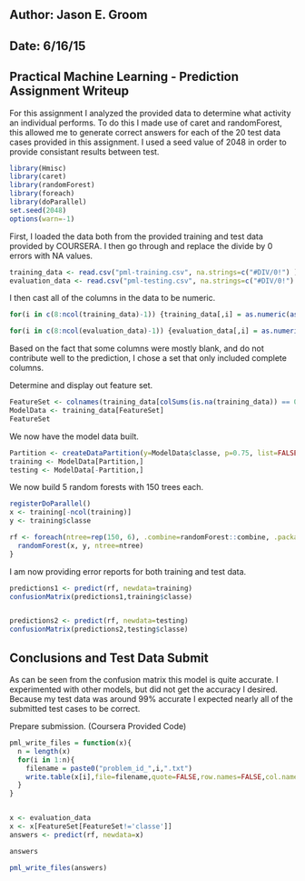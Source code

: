 Author: Jason E. Groom
----------------------
Date: 6/16/15
-------------
Practical Machine Learning - Prediction Assignment Writeup
----------------------------------------------------------
  
  For this assignment I analyzed the provided data to determine what activity an individual performs.
To do this I made use of caret and randomForest, this allowed me to generate correct answers for
each of the 20 test data cases provided in this assignment.  I used a seed value of 2048 in order to provide consistant results between test. 


```r
library(Hmisc)
library(caret)
library(randomForest)
library(foreach)
library(doParallel)
set.seed(2048)
options(warn=-1)
```

First, I loaded the data both from the provided training and test data provided by COURSERA.
I then go through and replace the divide by 0 errors with NA values. 

```r
training_data <- read.csv("pml-training.csv", na.strings=c("#DIV/0!") )
evaluation_data <- read.csv("pml-testing.csv", na.strings=c("#DIV/0!") )
```

I then cast all of the columns in the data to be numeric.

```r
for(i in c(8:ncol(training_data)-1)) {training_data[,i] = as.numeric(as.character(training_data[,i]))}

for(i in c(8:ncol(evaluation_data)-1)) {evaluation_data[,i] = as.numeric(as.character(evaluation_data[,i]))}
```

Based on the fact that some columns were mostly blank, and do not contribute well to the prediction, I chose a set that only included complete columns.  

Determine and display out feature set.

```r
FeatureSet <- colnames(training_data[colSums(is.na(training_data)) == 0])[-(1:7)]
ModelData <- training_data[FeatureSet]
FeatureSet
```

We now have the model data built.

```r
Partition <- createDataPartition(y=ModelData$classe, p=0.75, list=FALSE )
training <- ModelData[Partition,]
testing <- ModelData[-Partition,]
```

We now build 5 random forests with 150 trees each.

```r
registerDoParallel()
x <- training[-ncol(training)]
y <- training$classe

rf <- foreach(ntree=rep(150, 6), .combine=randomForest::combine, .packages='randomForest') %dopar% {
  randomForest(x, y, ntree=ntree) 
}
```

I am now providing error reports for both training and test data.
```r
predictions1 <- predict(rf, newdata=training)
confusionMatrix(predictions1,training$classe)


predictions2 <- predict(rf, newdata=testing)
confusionMatrix(predictions2,testing$classe)
```

Conclusions and Test Data Submit
--------------------------------
  
  As can be seen from the confusion matrix this model is quite accurate.  I experimented with other models, but did not get the accuracy I desired. Because my test data was around 99% 
accurate I expected nearly all of the submitted test cases to be correct.

Prepare submission. (Coursera Provided Code)

```r
pml_write_files = function(x){
  n = length(x)
  for(i in 1:n){
    filename = paste0("problem_id_",i,".txt")
    write.table(x[i],file=filename,quote=FALSE,row.names=FALSE,col.names=FALSE)
  }
}


x <- evaluation_data
x <- x[FeatureSet[FeatureSet!='classe']]
answers <- predict(rf, newdata=x)

answers

pml_write_files(answers)
```